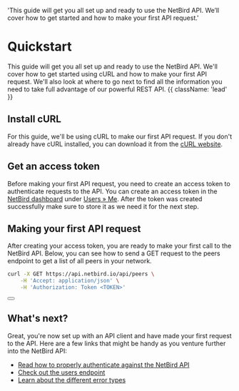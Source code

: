  'This guide will get you all set up and ready to use the NetBird API. We’ll cover how to get started and how to make your first API request.'


# Quickstart

This guide will get you all set up and ready to use the NetBird API. We'll cover how to get started using cURL and how to make your first API request. We'll also look at where to go next to find all the information you need to take full advantage of our powerful REST API. {{ className: 'lead' }}

## Install cURL

For this guide, we'll be using cURL to make our first API request. If you don't already have cURL installed, you can download it from the [cURL website](https://curl.se/download.html).

## Get an access token

Before making your first API request, you need to create an access token to authenticate requests to the API. You can create an access token in the [NetBird dashboard](https://app.netbird.io) under [Users &raquo; Me](https://app.netbird.io/users).
After the token was created successfully make sure to store it as we need it for the next step.

## Making your first API request

After creating your access token, you are ready to make your first call to the NetBird API. Below, you can see how to send a GET request to the peers endpoint to get a list of all peers in your network.

<CodeGroup tag="GET" label="/api/peers">

```bash {{ title: 'cURL' }}
curl -X GET https://api.netbird.io/api/peers \
    -H 'Accept: application/json' \
    -H 'Authorization: Token <TOKEN>'
```

</CodeGroup>

<div className="not-prose">
  <Button
    href="/api/resources/peers"
    variant="text"
    arrow="right"
    children="Read the docs for the peers endpoint"
  />
</div>


## What's next?

Great, you're now set up with an API client and have made your first request to the API. Here are a few links that might be handy as you venture further into the NetBird API:

- [Read how to properly authenticate against the NetBird API](/api/guides/authentication)
- [Check out the users endpoint](/api/resources/users)
- [Learn about the different error types](/api/guides/errors)
